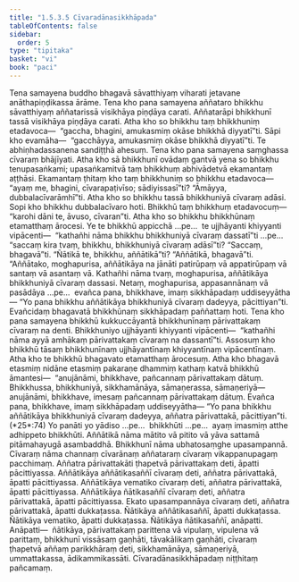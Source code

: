 ```yaml
---
title: "1.5.3.5 Cīvaradānasikkhāpada"
tableOfContents: false
sidebar:
  order: 5
type: "tipitaka"
basket: "vi"
book: "paci"
---
```



<DynamicBreadcrumb />

<Division number="169" book="paci" e="ch" v="2" p="83">

<Paragraph number="558" book="paci">
Tena samayena buddho bhagavā sāvatthiyaṃ viharati jetavane anāthapiṇḍikassa ārāme. Tena kho pana samayena aññataro bhikkhu sāvatthiyaṃ aññatarissā visikhāya piṇḍāya carati. Aññatarāpi bhikkhunī tassā visikhāya piṇḍāya carati. Atha kho so bhikkhu taṃ bhikkhuniṃ etadavoca—  “gaccha, bhagini, amukasmiṃ okāse bhikkhā diyyatī”ti. Sāpi kho evamāha—  “gacchāyya, amukasmiṃ okāse bhikkhā diyyatī”ti. Te abhiṇhadassanena sandiṭṭhā ahesuṃ. Tena kho pana samayena saṃghassa cīvaraṃ bhājīyati. Atha kho sā bhikkhunī ovādaṃ gantvā yena so bhikkhu tenupasaṅkami; upasaṅkamitvā taṃ bhikkhuṃ abhivādetvā ekamantaṃ aṭṭhāsi. Ekamantaṃ ṭhitaṃ kho taṃ bhikkhuniṃ so bhikkhu etadavoca—  “ayaṃ me, bhagini, cīvarapaṭivīso; sādiyissasī”ti? “Āmāyya, dubbalacīvarāmhī”ti.
</Paragraph>

<Paragraph number="559" book="paci">
Atha kho so bhikkhu tassā bhikkhuniyā cīvaraṃ adāsi. Sopi kho bhikkhu dubbalacīvaro hoti. Bhikkhū taṃ bhikkhuṃ etadavocuṃ—  “karohi dāni te, āvuso, cīvaran”ti. Atha kho so bhikkhu bhikkhūnaṃ etamatthaṃ ārocesi.
</Paragraph>

<Paragraph number="560" book="paci">
Ye te bhikkhū appicchā …pe…  te ujjhāyanti khiyyanti vipācenti—  “kathañhi nāma bhikkhu bhikkhuniyā cīvaraṃ dassatī”ti …pe…  “saccaṃ kira tvaṃ, bhikkhu, bhikkhuniyā cīvaraṃ adāsī”ti? “Saccaṃ, bhagavā”ti. “Ñātikā te, bhikkhu, aññātikā”ti? “Aññātikā, bhagavā”ti. “Aññātako, moghapurisa, aññātikāya na jānāti patirūpaṃ vā appatirūpaṃ vā santaṃ vā asantaṃ vā. Kathañhi nāma tvaṃ, moghapurisa, aññātikāya bhikkhuniyā cīvaraṃ dassasi. Netaṃ, moghapurisa, appasannānaṃ vā pasādāya …pe…  evañca pana, bhikkhave, imaṃ sikkhāpadaṃ uddiseyyātha—
</Paragraph>

<Paragraph number="561" book="paci">
<Emphasis>“Yo pana bhikkhu aññātikāya bhikkhuniyā cīvaraṃ dadeyya, pācittiyan”</Emphasis>ti.
</Paragraph>

<Paragraph number="562" book="paci">
Evañcidaṃ bhagavatā bhikkhūnaṃ sikkhāpadaṃ paññattaṃ hoti.
</Paragraph>

</Division>
<Division number="170" book="paci" e="ch" v="2" p="83">

<Paragraph number="563" book="paci">
Tena kho pana samayena bhikkhū kukkuccāyantā bhikkhunīnaṃ pārivattakaṃ cīvaraṃ na denti. Bhikkhuniyo ujjhāyanti khiyyanti vipācenti—  “kathañhi nāma ayyā amhākaṃ pārivattakaṃ cīvaraṃ na dassantī”ti.
</Paragraph>

<Paragraph number="564" book="paci">
Assosuṃ kho bhikkhū tāsaṃ bhikkhunīnaṃ ujjhāyantīnaṃ khiyyantīnaṃ vipācentīnaṃ. Atha kho te bhikkhū bhagavato etamatthaṃ ārocesuṃ. Atha kho bhagavā etasmiṃ nidāne etasmiṃ pakaraṇe dhammiṃ kathaṃ katvā bhikkhū āmantesi—  “anujānāmi, bhikkhave, pañcannaṃ pārivattakaṃ dātuṃ. Bhikkhussa, bhikkhuniyā, sikkhamānāya, sāmaṇerassa, sāmaṇeriyā—  anujānāmi, bhikkhave, imesaṃ pañcannaṃ pārivattakaṃ dātuṃ. Evañca pana, bhikkhave, imaṃ sikkhāpadaṃ uddiseyyātha—
</Paragraph>

</Division>
<Division number="171" book="paci" e="ch" v="2" p="84">

<Paragraph number="565" book="paci">
<Emphasis>“Yo pana bhikkhu aññātikāya bhikkhuniyā cīvaraṃ dadeyya, aññatra pārivattakā, pācittiyan”</Emphasis>ti. (*25*:<Emphasis>74</Emphasis>)
</Paragraph>

</Division>
<Division number="172" book="paci" e="ch" v="2" p="84">

<Paragraph number="566" book="paci">
<Emphasis>Yo panā</Emphasis>ti yo yādiso …pe…  <Emphasis>bhikkhū</Emphasis>ti …pe…  ayaṃ imasmiṃ atthe adhippeto bhikkhūti.
</Paragraph>

<Paragraph number="567" book="paci">
<Emphasis>Aññātikā</Emphasis> nāma mātito vā pitito vā yāva sattamā pitāmahayugā asambaddhā.
</Paragraph>

<Paragraph number="568" book="paci">
<Emphasis>Bhikkhunī</Emphasis> nāma ubhatosaṃghe upasampannā.
</Paragraph>

<Paragraph number="569" book="paci">
<Emphasis>Cīvaraṃ</Emphasis> nāma channaṃ cīvarānaṃ aññataraṃ cīvaraṃ vikappanupagaṃ pacchimaṃ.
</Paragraph>

<Paragraph number="570" book="paci">
<Emphasis>Aññatra pārivattakā</Emphasis>ti ṭhapetvā pārivattakaṃ deti, āpatti pācittiyassa.
</Paragraph>

</Division>
<Division number="173" book="paci" e="ch" v="2" p="84">

<Paragraph number="571" book="paci">
Aññātikāya aññātikasaññī cīvaraṃ deti, aññatra pārivattakā, āpatti pācittiyassa. Aññātikāya vematiko cīvaraṃ deti, aññatra pārivattakā, āpatti pācittiyassa. Aññātikāya ñātikasaññī cīvaraṃ deti, aññatra pārivattakā, āpatti pācittiyassa.
</Paragraph>

<Paragraph number="572" book="paci">
Ekato upasampannāya cīvaraṃ deti, aññatra pārivattakā, āpatti dukkaṭassa. Ñātikāya aññātikasaññī, āpatti dukkaṭassa. Ñātikāya vematiko, āpatti dukkaṭassa. Ñātikāya ñātikasaññī, anāpatti.
</Paragraph>

</Division>
<Division number="174" book="paci" e="ch" v="2" p="84">

<Paragraph number="573" book="paci">
Anāpatti—  ñātikāya, pārivattakaṃ parittena vā vipulaṃ, vipulena vā parittaṃ, bhikkhunī vissāsaṃ gaṇhāti, tāvakālikaṃ gaṇhāti, cīvaraṃ ṭhapetvā aññaṃ parikkhāraṃ deti, sikkhamānāya, sāmaṇeriyā, ummattakassa, ādikammikassāti.

</Paragraph>
</Division>

<Paragraph number="574" type="center" book="paci">
Cīvaradānasikkhāpadaṃ niṭṭhitaṃ pañcamaṃ.
</Paragraph>